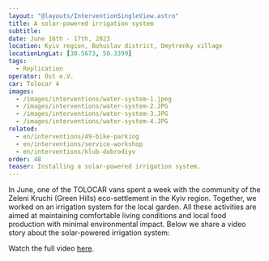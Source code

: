 ```yaml
---
layout: "@layouts/InterventionSingleView.astro"
title: A solar-powered irrigation system
subtitle:
date: June 16th - 17th, 2023
location: Kyiv region, Bohuslav district, Dmytrenky village
locationLngLat: [30.5673, 50.3399]
tags: 
  - Replication
operator: Ost e.V.
car: Tolocar 4
images:
  - /images/interventions/water-system-1.jpeg
  - /images/interventions/water-system-2.JPG
  - /images/interventions/water-system-3.JPG
  - /images/interventions/water-system-4.JPG
related:
  - en/interventions/49-bike-parking
  - en/interventions/service-workshop
  - en/interventions/klub-dobrodiyv
order: 48
teaser: Installing a solar-powered irrigation system.
---
```

In June, one of the TOLOCAR vans spent a week with the community of the Zeleni Kruchi (Green Hills) eco-settlement in the Kyiv region. Together, we worked on an irrigation system for the local garden. All these activities are aimed at maintaining comfortable living conditions and local food production with minimal environmental impact. Below we share a video story about the solar-powered irrigation system:

Watch the full video [here](https://www.instagram.com/reel/CuHTkRxogtg/?utm_source=ig_web_copy_link&igshid=MzRlODBiNWFlZA==). 

